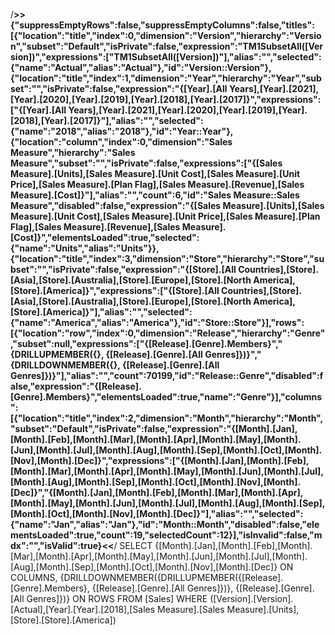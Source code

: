 /**>>{"suppressEmptyRows":false,"suppressEmptyColumns":false,"titles":[{"location":"title","index":0,"dimension":"Version","hierarchy":"Version","subset":"Default","isPrivate":false,"expression":"TM1SubsetAll([Version])","expressions":["TM1SubsetAll([Version])"],"alias":"","selected":{"name":"Actual","alias":"Actual"},"id":"Version::Version"},{"location":"title","index":1,"dimension":"Year","hierarchy":"Year","subset":"","isPrivate":false,"expression":"{[Year].[All Years],[Year].[2021],[Year].[2020],[Year].[2019],[Year].[2018],[Year].[2017]}","expressions":["{[Year].[All Years],[Year].[2021],[Year].[2020],[Year].[2019],[Year].[2018],[Year].[2017]}"],"alias":"","selected":{"name":"2018","alias":"2018"},"id":"Year::Year"},{"location":"column","index":0,"dimension":"Sales Measure","hierarchy":"Sales Measure","subset":"","isPrivate":false,"expressions":["{[Sales Measure].[Units],[Sales Measure].[Unit Cost],[Sales Measure].[Unit Price],[Sales Measure].[Plan Flag],[Sales Measure].[Revenue],[Sales Measure].[Cost]}"],"alias":"","count":6,"id":"Sales Measure::Sales Measure","disabled":false,"expression":"{[Sales Measure].[Units],[Sales Measure].[Unit Cost],[Sales Measure].[Unit Price],[Sales Measure].[Plan Flag],[Sales Measure].[Revenue],[Sales Measure].[Cost]}","elementsLoaded":true,"selected":{"name":"Units","alias":"Units"}},{"location":"title","index":3,"dimension":"Store","hierarchy":"Store","subset":"","isPrivate":false,"expression":"{[Store].[All Countries],[Store].[Asia],[Store].[Australia],[Store].[Europe],[Store].[North America],[Store].[America]}","expressions":["{[Store].[All Countries],[Store].[Asia],[Store].[Australia],[Store].[Europe],[Store].[North America],[Store].[America]}"],"alias":"","selected":{"name":"America","alias":"America"},"id":"Store::Store"}],"rows":[{"location":"row","index":0,"dimension":"Release","hierarchy":"Genre","subset":null,"expressions":["{[Release].[Genre].Members}","{DRILLUPMEMBER({}, {[Release].[Genre].[All Genres]})}","{DRILLDOWNMEMBER({}, {[Release].[Genre].[All Genres]})}"],"alias":"","count":70199,"id":"Release::Genre","disabled":false,"expression":"{[Release].[Genre].Members}","elementsLoaded":true,"name":"Genre"}],"columns":[{"location":"title","index":2,"dimension":"Month","hierarchy":"Month","subset":"Default","isPrivate":false,"expression":"{[Month].[Jan],[Month].[Feb],[Month].[Mar],[Month].[Apr],[Month].[May],[Month].[Jun],[Month].[Jul],[Month].[Aug],[Month].[Sep],[Month].[Oct],[Month].[Nov],[Month].[Dec]}","expressions":["{[Month].[Jan],[Month].[Feb],[Month].[Mar],[Month].[Apr],[Month].[May],[Month].[Jun],[Month].[Jul],[Month].[Aug],[Month].[Sep],[Month].[Oct],[Month].[Nov],[Month].[Dec]}","{[Month].[Jan],[Month].[Feb],[Month].[Mar],[Month].[Apr],[Month].[May],[Month].[Jun],[Month].[Jul],[Month].[Aug],[Month].[Sep],[Month].[Oct],[Month].[Nov],[Month].[Dec]}"],"alias":"","selected":{"name":"Jan","alias":"Jan"},"id":"Month::Month","disabled":false,"elementsLoaded":true,"count":19,"selectedCount":12}],"isInvalid":false,"mdx":"","isValid":true}<<**/ SELECT {[Month].[Jan],[Month].[Feb],[Month].[Mar],[Month].[Apr],[Month].[May],[Month].[Jun],[Month].[Jul],[Month].[Aug],[Month].[Sep],[Month].[Oct],[Month].[Nov],[Month].[Dec]} ON COLUMNS, {DRILLDOWNMEMBER({DRILLUPMEMBER({[Release].[Genre].Members}, {[Release].[Genre].[All Genres]})}, {[Release].[Genre].[All Genres]})} ON ROWS  FROM [Sales] WHERE ([Version].[Version].[Actual],[Year].[Year].[2018],[Sales Measure].[Sales Measure].[Units],[Store].[Store].[America])